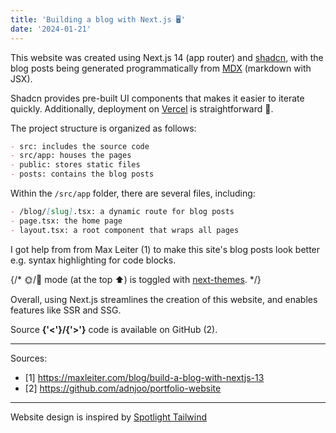 ```yaml
---
title: 'Building a blog with Next.js 🖥️'
date: '2024-01-21'
---
```


This website was created using Next.js 14 (app router) and [shadcn](https://ui.shadcn.com/), with the blog posts being generated programmatically from [MDX](https://mdxjs.com/) (markdown with JSX).

Shadcn provides pre-built UI components that makes it easier to iterate quickly. Additionally, deployment on [Vercel](https://vercel.com/) is straightforward 🌱.

The project structure is organized as follows:

```markdown
- src: includes the source code
- src/app: houses the pages
- public: stores static files
- posts: contains the blog posts
```

Within the `/src/app` folder, there are several files, including:

```markdown
- /blog/[slug].tsx: a dynamic route for blog posts
- page.tsx: the home page
- layout.tsx: a root component that wraps all pages
```

I got help from from Max Leiter (1) to make this site's blog posts look better e.g. syntax highlighting for code blocks.

{/* 🌞/🌚 mode (at the top ⬆️) is toggled with [next-themes](https://github.com/pacocoursey/next-themes). */}

Overall, using Next.js streamlines the creation of this website, and enables features like SSR and SSG.

Source **{'<'}/{'>'}** code is available on GitHub (2).

---

Sources:

- [1] https://maxleiter.com/blog/build-a-blog-with-nextjs-13
- [2] https://github.com/adnjoo/portfolio-website

---

Website design is inspired by [Spotlight Tailwind](https://spotlight.tailwindui.com/)
